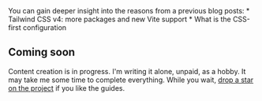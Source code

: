 

<TipHighlight>
  You can gain deeper insight into the reasons from a previous blog posts:
  * <Link href="/blog/2025-05-20-tailwind-css-v4-separated-packages">Tailwind CSS v4: more packages and new Vite support</Link>
  * <Link href="/blog/2025-05-25-tailwind-css-v4-css-first-configuration#what-is-the-css-first-configuration">What is the CSS-first configuration</Link>
</TipHighlight>

## Coming soon

<TipHighlight>
  Content creation is in progress. I'm writing it alone, unpaid, as a hobby. It may take me some time to complete everything.
</TipHighlight>

<TipStar>
  While you wait, <a href="https://github.com/rozsazoltan/rozsazoltan.vercel.app" target="_blank">drop a star on the project</a> if you like the guides.
</TipStar>